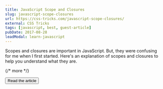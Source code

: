 ```yaml
---
title: JavaScript Scope and Closures
slug: javascript-scope-closures
url: https://css-tricks.com/javascript-scope-closures/
external: CSS Tricks
tags: [javascript, best, guest-article]
pubDate: 2017-08-28
leadModal: learn-javascript
---
```


Scopes and closures are important in JavaScript. But, they were confusing for me when I first started. Here's an explanation of scopes and closures to help you understand what they are.

{/* more */}

<Button href={frontmatter.url}>Read the article</Button>
